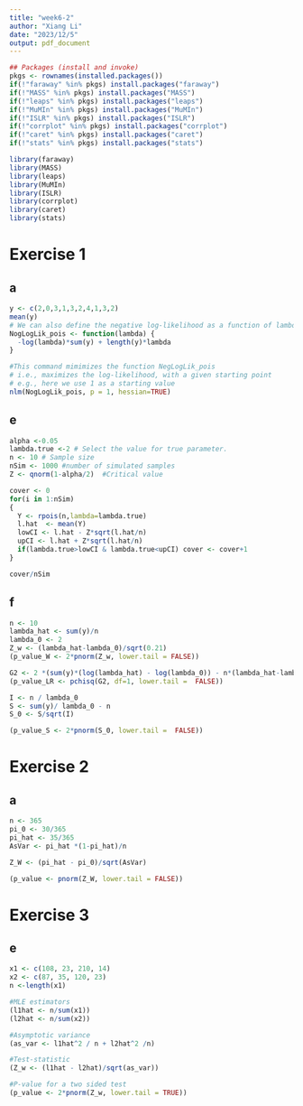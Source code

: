 ```yaml
---
title: "week6-2"
author: "Xiang Li"
date: "2023/12/5"
output: pdf_document
---
```

```r
## Packages (install and invoke)
pkgs <- rownames(installed.packages())
if(!"faraway" %in% pkgs) install.packages("faraway")
if(!"MASS" %in% pkgs) install.packages("MASS")
if(!"leaps" %in% pkgs) install.packages("leaps")
if(!"MuMIn" %in% pkgs) install.packages("MuMIn")
if(!"ISLR" %in% pkgs) install.packages("ISLR")
if(!"corrplot" %in% pkgs) install.packages("corrplot")
if(!"caret" %in% pkgs) install.packages("caret")
if(!"stats" %in% pkgs) install.packages("stats")
```
```r
library(faraway)
library(MASS)
library(leaps)
library(MuMIn)
library(ISLR)
library(corrplot)
library(caret)
library(stats)
```
# Exercise 1
## a
```r
y <- c(2,0,3,1,3,2,4,1,3,2)
mean(y)
# We can also define the negative log-likelihood as a function of lambda
NogLogLik_pois <- function(lambda) {
  -log(lambda)*sum(y) + length(y)*lambda
}

#This command mimimizes the function NegLogLik_pois
# i.e., maximizes the log-likelihood, with a given starting point
# e.g., here we use 1 as a starting value
nlm(NogLogLik_pois, p = 1, hessian=TRUE)
```
## e
```r
alpha <-0.05
lambda.true <-2 # Select the value for true parameter.
n <- 10 # Sample size
nSim <- 1000 #number of simulated samples
Z <- qnorm(1-alpha/2)  #Critical value

cover <- 0
for(i in 1:nSim)
{
  Y <- rpois(n,lambda=lambda.true)
  l.hat  <- mean(Y)
  lowCI <- l.hat - Z*sqrt(l.hat/n)
  upCI <- l.hat + Z*sqrt(l.hat/n)
  if(lambda.true>lowCI & lambda.true<upCI) cover <- cover+1
}

cover/nSim
```
## f
```r
n <- 10
lambda_hat <- sum(y)/n
lambda_0 <- 2
Z_w <- (lambda_hat-lambda_0)/sqrt(0.21)
(p_value_W <- 2*pnorm(Z_w, lower.tail = FALSE))
```
```r
G2 <- 2 *(sum(y)*(log(lambda_hat) - log(lambda_0)) - n*(lambda_hat-lambda_0) )
(p_value_LR <- pchisq(G2, df=1, lower.tail =  FALSE))
```
```r
I <- n / lambda_0
S <- sum(y)/ lambda_0 - n
S_0 <- S/sqrt(I)

(p_value_S <- 2*pnorm(S_0, lower.tail =  FALSE))
```
# Exercise 2
## a
```r
n <- 365
pi_0 <- 30/365
pi_hat <- 35/365
AsVar <- pi_hat *(1-pi_hat)/n

Z_W <- (pi_hat - pi_0)/sqrt(AsVar)

(p_value <- pnorm(Z_W, lower.tail = FALSE))
```
# Exercise 3
## e
```r
x1 <- c(108, 23, 210, 14)
x2 <- c(87, 35, 120, 23)
n <-length(x1)

#MLE estimators
(l1hat <- n/sum(x1))
(l2hat <- n/sum(x2))

#Asymptotic variance
(as_var <- l1hat^2 / n + l2hat^2 /n)

#Test-statistic
(Z_w <- (l1hat - l2hat)/sqrt(as_var))

#P-value for a two sided test
(p_value <- 2*pnorm(Z_w, lower.tail = TRUE))
```
